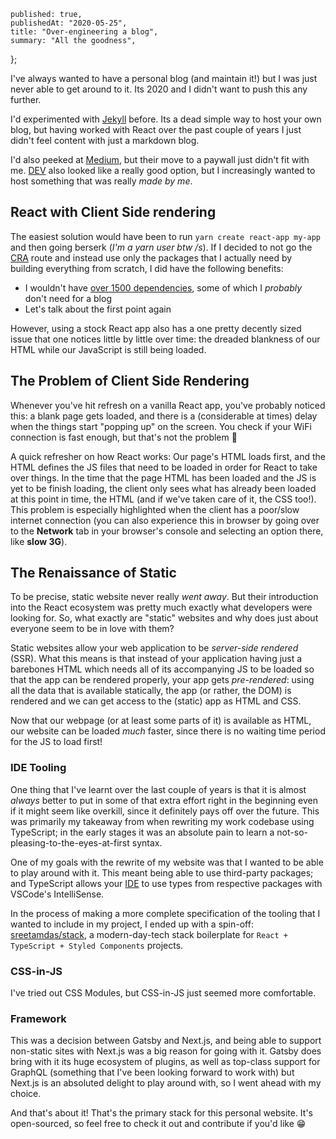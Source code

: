 	published: true,
	publishedAt: "2020-05-25",
	title: "Over-engineering a blog",
	summary: "All the goodness",
};

I've always wanted to have a personal blog (and maintain it!) but I was just never able to get around to it. Its 2020 and I didn't want to push this any further.

I'd experimented with [Jekyll](https://jekyllrb.com/) before. Its a dead simple way to host your own blog, but having worked with React over the past couple of years I just didn't feel content with just a markdown blog.

I'd also peeked at [Medium](https://medium.com), but their move to a paywall just didn't fit with me. [DEV](https://dev.to) also looked like a really good option, but I increasingly wanted to host something that was really _made by me_.

## React with Client Side rendering

The easiest solution would have been to run `yarn create react-app my-app` and then going berserk (_I'm a yarn user btw /s_). If I decided to not go the [CRA](https://create-react-app.dev/) route and instead use only the packages that I actually need by building everything from scratch, I did have the following benefits:

-   I wouldn't have [over 1500 dependencies](https://news.ycombinator.com/item?id=19195148), some of which I _probably_ don't need for a blog
-   Let's talk about the first point again

However, using a stock React app also has a one pretty decently sized issue that one notices little by little over time: the dreaded blankness of our HTML while our JavaScript is still being loaded.

## The Problem of Client Side Rendering

Whenever you've hit refresh on a vanilla React app, you've probably noticed this: a blank page gets loaded, and there is a (considerable at times) delay when the things start "popping up" on the screen. You check if your WiFi connection is fast enough, but that's not the problem 🙁

A quick refresher on how React works: Our page's HTML loads first, and the HTML defines the JS files that need to be loaded in order for React to take over things. In the time that the page HTML has been loaded and the JS is yet to be finish loading, the client only sees what has already been loaded at this point in time, the HTML (and if we've taken care of it, the CSS too!). This problem is especially highlighted when the client has a poor/slow internet connection (you can also experience this in browser by going over to the **Network** tab in your browser's console and selecting an option there, like **slow 3G**).

## The Renaissance of Static

To be precise, static website never really _went away_. But their introduction into the React ecosystem was pretty much exactly what developers were looking for. So, what exactly are "static" websites and why does just about everyone seem to be in love with them?

Static websites allow your web application to be _server-side rendered_ (SSR). What this means is that instead of your application having just a barebones HTML which needs all of its accompanying JS to be loaded so that the app can be rendered properly, your app gets _pre-rendered_: using all the data that is available statically, the app (or rather, the DOM) is rendered and we can get access to the (static) app as HTML and CSS.

Now that our webpage (or at least some parts of it) is available as HTML, our website can be loaded _much_ faster, since there is no waiting time period for the JS to load first!

### IDE Tooling

One thing that I've learnt over the last couple of years is that it is almost _always_ better to put in some of that extra effort right in the beginning even if it might seem like overkill, since it definitely pays off over the future. This was primarily my takeaway from when rewriting my work codebase using TypeScript; in the early stages it was an absolute pain to learn a not-so-pleasing-to-the-eyes-at-first syntax.

One of my goals with the rewrite of my website was that I wanted to be able to play around with it. This meant being able to use third-party packages; and TypeScript allows your [IDE](/uses) to use types from respective packages with VSCode's IntelliSense.

In the process of making a more complete specification of the tooling that I wanted to include in my project, I ended up with a spin-off: [sreetamdas/stack](https://github.com/sreetamdas/stack), a modern-day-tech stack boilerplate for `React + TypeScript + Styled Components` projects.

### CSS-in-JS

I've tried out CSS Modules, but CSS-in-JS just seemed more comfortable.

### Framework

This was a decision between Gatsby and Next.js, and being able to support non-static sites with Next.js was a big reason for going with it. Gatsby does bring with it its huge ecosystem of plugins, as well as top-class support for GraphQL (something that I've been looking forward to work with) but Next.js is an absoluted delight to play around with, so I went ahead with my choice.

And that's about it! That's the primary stack for this personal website. It's open-sourced, so feel free to check it out and contribute if you'd like 😁
